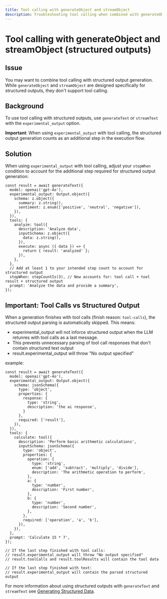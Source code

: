 ```yaml
---
title: Tool calling with generateObject and streamObject
description: Troubleshooting tool calling when combined with generateObject and streamObject
---
```


# Tool calling with generateObject and streamObject (structured outputs)

## Issue

You may want to combine tool calling with structured output generation. While `generateObject` and `streamObject` are designed specifically for structured outputs, they don't support tool calling.

## Background

To use tool calling with structured outputs, use `generateText` or `streamText` with the `experimental_output` option.

**Important**: When using `experimental_output` with tool calling, the structured output generation counts as an additional step in the execution flow.

## Solution

When using `experimental_output` with tool calling, adjust your `stopWhen` condition to account for the additional step required for structured output generation:

```tsx
const result = await generateText({
  model: openai('gpt-4o'),
  experimental_output: Output.object({
    schema: z.object({
      summary: z.string(),
      sentiment: z.enum(['positive', 'neutral', 'negative']),
    }),
  }),
  tools: {
    analyze: tool({
      description: 'Analyze data',
      inputSchema: z.object({
        data: z.string(),
      }),
      execute: async ({ data }) => {
        return { result: 'analyzed' };
      }),
    },
  },
  // Add at least 1 to your intended step count to account for structured output
  stopWhen: stepCountIs(3), // Now accounts for: tool call + tool result + structured output
  prompt: 'Analyze the data and provide a summary',
});
```

## Important: Tool Calls vs Structured Output

When a generation finishes with tool calls (finish reason: `tool-calls`), the structured output parsing is automatically skipped. This means:

- experimental_output will not inforce structured output when the LLM retunres with tool calls as a last message.
- This prevents unnecessary parsing of tool call responses that don't contain structured text output
- result.experimental_output will throw "No output specified"

example:

```tsx
const result = await generateText({
  model: openai('gpt-4o'),
  experimental_output: Output.object({
    schema: jsonSchema({
      type: 'object',
      properties: {
        response: {
          type: 'string',
          description: 'the ai response',
        }
      },
      required: ['result'],
    }),
  }),
  tools: {
    calculate: tool({
      description: 'Perform basic arithmetic calculations',
      inputSchema: jsonSchema({
        type: 'object',
        properties: {
          operation: {
            type: 'string',
            enum: ['add', 'subtract', 'multiply', 'divide'],
            description: 'The arithmetic operation to perform',
          },
          a: {
            type: 'number',
            description: 'First number',
          },
          b: {
            type: 'number',
            description: 'Second number',
          },
        },
        required: ['operation', 'a', 'b'],
      }),
    }),
  },
  prompt: 'Calculate 15 * 7',
});

// If the last step finished with tool calls:
// result.experimental_output will throw "No output specified"
// result.toolCalls and result.toolResults will contain the tool data

// If the last step finished with text:
// result.experimental_output will contain the parsed structured output
```

For more information about using structured outputs with `generateText` and `streamText` see [Generating Structured Data](/docs/ai-sdk-core/generating-structured-data#structured-outputs-with-generatetext-and-streamtext).
